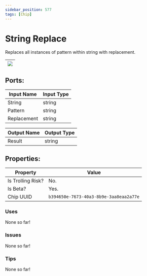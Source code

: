 ```yaml
---
sidebar_position: 577
tags: [Chip]
---
```


# String Replace


Replaces all instances of pattern within string with replacement.

| ![](https://images-ext-2.discordapp.net/external/MPmIaQzlEPmgGWlgi-WxBBXt0Bjv_zWPkg1y1f_sy3s/https/www.recroomcircuits.com/image/circuit/absolute-value?width=206&height=108) |
|-----|

## Ports:

| Input Name | Input Type |
|-----------|-----------|
| String | string |
| Pattern | string |
| Replacement | string |

| Output Name | Output Type |
|-----------|-----------|
| Result | string |

## Properties:

| Property  | Value |
|-------------------|-----------|
| Is Trolling Risk? | No. |
| Is Beta? | Yes. |
| Chip UUID | `b394650e-7673-40a3-8b9e-3aa8eaa2a77e` |

### Uses
None so far!

### Issues
None so far!

### Tips
None so far!
